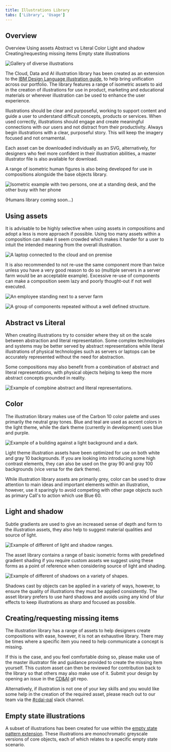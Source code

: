 ```yaml
---
title: Illustrations Library
tabs: ['Library', 'Usage']
---
```


## Overview

<AnchorLinks>
  <AnchorLink>Overview</AnchorLink>
  <AnchorLink>Using assets</AnchorLink>
  <AnchorLink>Abstract vs Literal</AnchorLink>
  <AnchorLink>Color</AnchorLink>
  <AnchorLink>Light and shadow</AnchorLink>
  <AnchorLink>Creating/requesting missing items</AnchorLink>
  <AnchorLink>Empty state illustrations</AnchorLink>
</AnchorLinks>

<Row>
<Column colLg={8}>

![Gallery of diverse illustrations](images/introduction.png)

</Column>
</Row>

The Cloud, Data and AI illustration library has been created as an extension to the [IBM Design Language illustration guide](https://www.ibm.com/design/language/illustration/overview/), to help bring unification across our portfolio. The library features a range of isometric assets to aid in the creation of illustrations for use in product, marketing and educational materials or wherever illustration can be used to enhance the user experience.

Illustrations should be clear and purposeful, working to support content and guide a user to understand difficult concepts, products or services.  When used correctly, illustrations should engage and create meaningful connections with our users and not distract from their productivity. Always begin illustrations with a clear, purposeful story. This will keep the imagery focused and not ornamental. 

Each asset can be downloaded individually as an SVG, alternatively, for designers who feel more confident in their illustration abilities, a master illustrator file is also available for download.

A range of isometric human figures is also being developed for use in compositions alongside the base objects library.

<Row>
<Column colLg={8}>

![Isometric example with two persons, one at a standing desk, and the other busy with her phone](images/isometric-example.png)

</Column>
</Row>

(Humans library coming soon…)

## Using assets

It is advisable to be highly selective when using assets in compositions and adopt a less is more approach if possible. Using too many assets within a composition can make it seem crowded which makes it harder for a user to intuit the intended meaning from the overall illustration. 


<Row>
<Column colLg={8}>

![A laptop connected to the cloud and on premise](images/using-assets.png)

</Column>
</Row>

It is also recommended to not re-use the same component more than twice unless you have a very good reason to do so (multiple servers in a server farm would be an acceptable example). Excessive re-use of components can make a composition seem lazy and poorly thought-out if not well executed. 

<DoDontRow>
  <DoDont colLg={8} caption="The server farm illustration above is a good example of how well-considered reuse of a single component can help to create an effective composition.">

![An employee standing next to a server farm](images/server-farm.png)

  </DoDont>
</DoDontRow>
<DoDontRow>
  <DoDont type="dont" colLg={8} caption="The illustration above is an example of what not to do when creating compositions, the repeated reuse of components without a well defined structure seems lazy and sloppy. It is also recommended that you do not use randomly resized components as depicted above, scale can be an effective way to help communicate relationships and concepts, and as such should not be used without consideration.">

![A group of components repeated without a well defined structure.](images/component-composition-bad-example.png)

  </DoDont>
</DoDontRow>


## Abstract vs Literal

When creating illustrations try to consider where they sit on the scale between abstraction and literal representation. Some complex technologies and systems may be better served by abstract representations while literal illustrations of physical technologies such as servers or laptops can be accurately represented without the need for abstraction. 

Some compositions may also benefit from a combination of abstract and literal representations, with physical objects helping to keep the more abstract concepts grounded in reality.

<Row>
<Column colLg={8}>

![Example of compbine abstract and literal representations.](images/abstract-vs-literal.png)

</Column>
</Row>

## Color

The illustration library makes use of the Carbon 10 color palette and uses primarily the neutral gray tones. Blue and teal are used as accent colors in the light theme, while the dark theme (currently in development) uses blue and purple.

<Row>
<Column colLg={8}>

![Example of a building against a light background and a dark.](images/light-vs-dark-building.png)

</Column>
</Row>

Light theme illustration assets have been optimized for use on both white and gray 10 backgrounds. If you are looking into introducing some high contrast elements, they can also be used on the gray 90 and gray 100 backgrounds (vice versa for the dark theme).


While illustration library assets are primarily grey, color can be used to draw attention to main ideas and important elements within an illustration, however, use it sparingly to avoid competing with other page objects such as primary Call's to action which use Blue 60.

## Light and shadow

Subtle gradients are used to give an increased sense of depth and form to the illustration assets, they also help to suggest material qualities and source of light.

<Row>
<Column colLg={8}>

![Example of different of light and shadow ranges.](images/light-and-shadow-example.png)

</Column>
</Row>

The asset library contains a range of basic isometric forms with predefined gradient shading if you require custom assets we suggest using these forms as a point of reference when considering source of light and shading.

<Row>
<Column colLg={8}>

![Example of different of shadows on a variety of shapes.](images/shadows-and-shapes.png)

</Column>
</Row>

Shadows cast by objects can be applied in a variety of ways, however, to ensure the quality of illustrations they must be applied consistently. The asset library prefers to use hard shadows and avoids using any kind of blur effects to keep illustrations as sharp and focused as possible.


## Creating/requesting missing items

The illustration library has a range of assets to help designers create compositions with ease, however, it is not an exhaustive library. There may be times where a specific item you need to help communicate a concept is missing. 

If this is the case, and you feel comfortable doing so, please make use of the master illustrator file and guidance provided to create the missing item yourself. This custom asset can then be reviewed for contribution back to the library so that others may also make use of it. Submit your design by opening an issue in the [CD&AI](https://github.ibm.com/CDAI-design/pal/issues) git repo. 


Alternatively, if illustration is not one of your key skills and you would like some help in the creation of the required asset, please reach out to our team via the [#cdai-pal](https://ibm-casdesign.slack.com/archives/CQGR0HC05) slack channel.


## Empty state illustrations

A subset of illustrations has been created for use within the [empty state pattern extension](https://pages.github.ibm.com/cdai-design/pal/patterns/empty-state/usage). These illustrations are monochromatic greyscale versions of core objects, each of which relates to a specific empty state scenario. 
